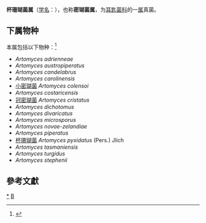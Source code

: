 {{Automatic taxobox
| taxon = Artomyces
| authority = Jülich
| image = Artomyces pyxidatus 50687.jpg
| image_caption = 杯珊瑚菌 ''Artomyces pyxidatus''
}}
'''杯珊瑚菌属'''（[[学名|学名]]：{{lang|la|''Artomyces''}}），也称'''密瑚菌属'''，为[[耳匙菌科|耳匙菌科]]的一[[属|属]]真菌。

==下属物种==
本属包括以下物种：<ref>{{cite web |title=Artomyces Jülich |url=https://www.gbif.org/species/2550456 |website=GBIF}}</ref>
* ''Artomyces adrienneae''
* ''Artomyces austropiperatus''
* ''Artomyces candelabrus''
* ''Artomyces carolinensis''
* [[小密瑚菌|小密瑚菌]] ''Artomyces colensoi''
* ''Artomyces costaricensis''
* [[冠密瑚菌|冠密瑚菌]] ''Artomyces cristatus''
* ''Artomyces dichotomus''
* ''Artomyces divaricatus''
* ''Artomyces microsporus''
* ''Artomyces novae-zelandiae''
* ''Artomyces piperatus''
* [[杯珊瑚菌|杯珊瑚菌]] ''Artomyces pyxidatus'' (Pers.) Jlich
* ''Artomyces tasmaniensis''
* ''Artomyces turgidus''
* ''Artomyces stephenii''

==參考文獻==
{{reflist}}

{{taxonbar}}

[[Category:_杯珊瑚菌属|*]]
[[Category:_耳匙菌科|B]]